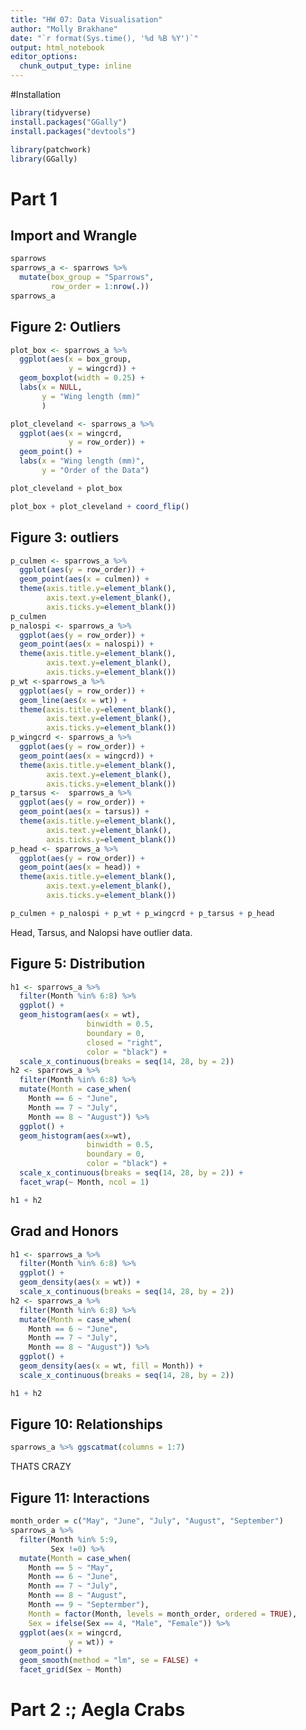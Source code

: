 ```yaml
---
title: "HW 07: Data Visualisation"
author: "Molly Brakhane"
date: "`r format(Sys.time(), '%d %B %Y')`"
output: html_notebook
editor_options: 
  chunk_output_type: inline
---
```

#Installation
```r
library(tidyverse)
install.packages("GGally")
install.packages("devtools")
```
```r
library(patchwork)
library(GGally)
```

# Part 1
## Import and Wrangle
```r
sparrows
sparrows_a <- sparrows %>% 
  mutate(box_group = "Sparrows",
         row_order = 1:nrow(.))
sparrows_a
```
## Figure 2: Outliers
```r
plot_box <- sparrows_a %>% 
  ggplot(aes(x = box_group,
             y = wingcrd)) +
  geom_boxplot(width = 0.25) +
  labs(x = NULL,
       y = "Wing length (mm)"
       )
```
```r
plot_cleveland <- sparrows_a %>% 
  ggplot(aes(x = wingcrd,
             y = row_order)) +
  geom_point() +
  labs(x = "Wing length (mm)",
       y = "Order of the Data")
```
```r
plot_cleveland + plot_box

```
```r
plot_box + plot_cleveland + coord_flip()

```

## Figure 3: outliers
```r
p_culmen <- sparrows_a %>% 
  ggplot(aes(y = row_order)) +
  geom_point(aes(x = culmen)) +
  theme(axis.title.y=element_blank(),
        axis.text.y=element_blank(),
        axis.ticks.y=element_blank())
p_culmen
p_nalospi <- sparrows_a %>% 
  ggplot(aes(y = row_order)) +
  geom_point(aes(x = nalospi)) +
  theme(axis.title.y=element_blank(),
        axis.text.y=element_blank(),
        axis.ticks.y=element_blank())
p_wt <-sparrows_a %>% 
  ggplot(aes(y = row_order)) +
  geom_line(aes(x = wt)) +
  theme(axis.title.y=element_blank(),
        axis.text.y=element_blank(),
        axis.ticks.y=element_blank())
p_wingcrd <- sparrows_a %>% 
  ggplot(aes(y = row_order)) +
  geom_point(aes(x = wingcrd)) +
  theme(axis.title.y=element_blank(),
        axis.text.y=element_blank(),
        axis.ticks.y=element_blank())
p_tarsus <-  sparrows_a %>% 
  ggplot(aes(y = row_order)) +
  geom_point(aes(x = tarsus)) +
  theme(axis.title.y=element_blank(),
        axis.text.y=element_blank(),
        axis.ticks.y=element_blank())
p_head <- sparrows_a %>% 
  ggplot(aes(y = row_order)) +
  geom_point(aes(x = head)) +
  theme(axis.title.y=element_blank(),
        axis.text.y=element_blank(),
        axis.ticks.y=element_blank())
```
```r
p_culmen + p_nalospi + p_wt + p_wingcrd + p_tarsus + p_head
```
Head, Tarsus, and Nalopsi have outlier data.


## Figure 5: Distribution
```r
h1 <- sparrows_a %>% 
  filter(Month %in% 6:8) %>% 
  ggplot() +
  geom_histogram(aes(x = wt),
                 binwidth = 0.5,
                 boundary = 0,
                 closed = "right",
                 color = "black") +
  scale_x_continuous(breaks = seq(14, 28, by = 2))
h2 <- sparrows_a %>% 
  filter(Month %in% 6:8) %>% 
  mutate(Month = case_when(
    Month == 6 ~ "June",
    Month == 7 ~ "July",
    Month == 8 ~ "August")) %>% 
  ggplot() +
  geom_histogram(aes(x=wt),
                 binwidth = 0.5,
                 boundary = 0,
                 color = "black") +
  scale_x_continuous(breaks = seq(14, 28, by = 2)) +
  facet_wrap(~ Month, ncol = 1)
```
```r
h1 + h2
```
## Grad and Honors
```r
h1 <- sparrows_a %>% 
  filter(Month %in% 6:8) %>% 
  ggplot() +
  geom_density(aes(x = wt)) +
  scale_x_continuous(breaks = seq(14, 28, by = 2))
h2 <- sparrows_a %>% 
  filter(Month %in% 6:8) %>% 
  mutate(Month = case_when(
    Month == 6 ~ "June",
    Month == 7 ~ "July",
    Month == 8 ~ "August")) %>% 
  ggplot() +
  geom_density(aes(x = wt, fill = Month)) +
  scale_x_continuous(breaks = seq(14, 28, by = 2))
```
```r
h1 + h2
```

## Figure 10: Relationships
```r
sparrows_a %>% ggscatmat(columns = 1:7)
```
THATS CRAZY

## Figure 11: Interactions
```r
month_order = c("May", "June", "July", "August", "September")
sparrows_a %>% 
  filter(Month %in% 5:9,
         Sex !=0) %>% 
  mutate(Month = case_when(
    Month == 5 ~ "May",
    Month == 6 ~ "June",
    Month == 7 ~ "July",
    Month == 8 ~ "August",
    Month == 9 ~ "Septermber"),
    Month = factor(Month, levels = month_order, ordered = TRUE),
    Sex = ifelse(Sex == 4, "Male", "Female")) %>% 
  ggplot(aes(x = wingcrd,
             y = wt)) +
  geom_point() +
  geom_smooth(method = "lm", se = FALSE) +
  facet_grid(Sex ~ Month)
```



# Part 2 :; Aegla Crabs









